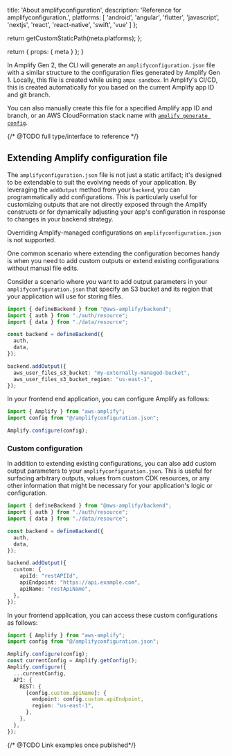 
  title: 'About amplifyconfiguration',
  description: 'Reference for amplifyconfiguration.',
  platforms: [
    'android',
    'angular',
    'flutter',
    'javascript',
    'nextjs',
    'react',
    'react-native',
    'swift',
    'vue'
  ]
};

  return getCustomStaticPath(meta.platforms);
};

  return {
    props: {
      meta
    }
  };
}

In Amplify Gen 2, the CLI will generate an `amplifyconfiguration.json` file with a similar structure to the configuration files generated by Amplify Gen 1. Locally, this file is created while using `ampx sandbox`. In Amplify's CI/CD, this is created automatically for you based on the current Amplify app ID and git branch.

You can also manually create this file for a specified Amplify app ID and branch, or an AWS CloudFormation stack name with [`amplify generate config`](/[platform]/reference/cli-commands#amplify-generate-config).

{/* @TODO full type/interface to reference */}

## Extending Amplify configuration file

The `amplifyconfiguration.json` file is not just a static artifact; it's designed to be extendable to suit the evolving needs of your application. By leveraging the `addOutput` method from your `backend`, you can programmatically add configurations. This is particularly useful for customizing outputs that are not directly exposed through the Amplify constructs or for dynamically adjusting your app's configuration in response to changes in your backend strategy.

<Callout warning>

Overriding Amplify-managed configurations on `amplifyconfiguration.json` is not supported.

</Callout>

One common scenario where extending the configuration becomes handy is when you need to add custom outputs or extend existing configurations without manual file edits.

Consider a scenario where you want to add output parameters in your `amplifyconfiguration.json` that specify an S3 bucket and its region that your application will use for storing files.

```ts title="amplify/backend.ts"
import { defineBackend } from "@aws-amplify/backend";
import { auth } from "./auth/resource";
import { data } from "./data/resource";

const backend = defineBackend({
  auth, 
  data, 
});

backend.addOutput({
  aws_user_files_s3_bucket: "my-externally-managed-bucket",
  aws_user_files_s3_bucket_region: "us-east-1",
});
```

In your frontend end application, you can configure Amplify as follows:

```ts title="src/index.ts"
import { Amplify } from "aws-amplify";
import config from "@/amplifyconfiguration.json";

Amplify.configure(config);
```

### Custom configuration

In addition to extending existing configurations, you can also add custom output parameters to your `amplifyconfiguration.json`. This is useful for surfacing arbitrary outputs, values from custom CDK resources, or any other information that might be necessary for your application's logic or configuration.

```ts title="amplify/backend.ts"
import { defineBackend } from "@aws-amplify/backend";
import { auth } from "./auth/resource";
import { data } from "./data/resource";

const backend = defineBackend({
  auth, 
  data, 
});

backend.addOutput({
  custom: {
    apiId: "restAPIId",
    apiEndpoint: "https://api.example.com",
    apiName: "restApiName",
  },
});
```


In your frontend application, you can access these custom configurations as follows:

```ts title="src/index.ts"
import { Amplify } from "aws-amplify";
import config from "@/amplifyconfiguration.json";

Amplify.configure(config);
const currentConfig = Amplify.getConfig(); 
Amplify.configure({
  ...currentConfig,
  API: {
    REST: {
      [config.custom.apiName]: {
        endpoint: config.custom.apiEndpoint,
        region: "us-east-1",
      },
    },
  },
});
```

{/* @TODO  Link examples once published*/}
